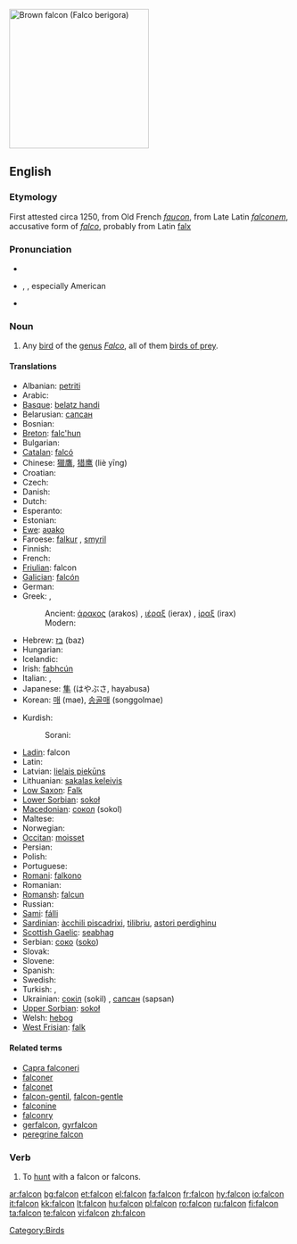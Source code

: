[[Image:Brown-Falcon,-Vic,-3.1.2008.jpg|thumb|right|250px|Brown falcon ([[Falco berigora]])]]
{{also|falcón}}
==English==

===Etymology===
First attested circa 1250, from Old French ''[[faucon]]'', from Late Latin ''[[falconem]]'', accusative form of ''[[falco]]'', probably from Latin [[falx]]

===Pronunciation===
* {{enPR|/fôkən/|/fôlkən/|/fălkən/}}
* {{IPA|[ˈfɔːkən]}}, {{IPA|[ˈfɔːlkən]}}, especially American {{IPA|[ˈfælkən]}}
* {{audio|en-us-falcon.ogg|Audio (US)}}
*: {{rhymes|ɔːkən}}

===Noun===
{{wikipedia}}
{{en-noun}}

# Any [[bird]] of the [[genus]] ''[[Falco]]'', all of them [[bird of prey|birds of prey]].

====Translations====
{{trans-top|bird of the genus Falco}}
* Albanian: [[petriti]] {{g|Albanian}}
* Arabic: {{t|ar|صقر|sc=Arab}}
* [[Basque]]: [[belatz handi]]
* Belarusian: [[сапсан]] {{m}}
* Bosnian: {{t-|bs|sokol|m}}
* [[Breton]]: [[falc'hun]]
* Bulgarian: {{t+|bg|сокол|m|sc=Cyrl}}
* [[Catalan]]: [[falcó]] {{m}}
* Chinese: [[獵鷹]], [[猎鹰]] (liè yīng)
* Croatian: {{t-|hr|sokol|m}}
* Czech: {{t-|cs|sokol|m}}
* Danish: {{t-|da|falk|c}}
* Dutch: {{t+|nl|valk|m}}
* Esperanto: {{t-|eo|falko|xs=Esperanto}}
* Estonian: {{t+|et|pistrik}}
* [[Ewe]]: [[aʋako]]
* Faroese: [[falkur]] {{m}}, [[smyril]] {{m}}
* Finnish: {{t+|fi|haukka}}
* French: {{t+|fr|faucon|m}}
* [[Friulian]]: falcon {{m}}
* [[Galician]]: [[falcón]] {{m}}
* German: {{t+|de|Falke|m}}
* Greek: ,
*: Ancient: [[άρακος]] (arakos) {{m}}, [[ιέραξ]] (ierax) {{m}}, [[ίραξ]] (irax) {{m}}
*: Modern: {{t+|el|γεράκι|n|tr=geraki|sc=Grek}}
* Hebrew: [[בז]] (baz) {{m}}
* Hungarian: {{t+|hu|sólyom}}
* Icelandic: {{t+|is|fálki|m}}
* Irish: [[fabhcún]] {{m}}
* Italian: {{t+|it|falco|m}}, {{t-|it|falcone|m}}
* Japanese: [[隼]] (はやぶさ, hayabusa)
* Korean: [[매]] (mae), [[송골매]] (songgolmae)
{{trans-mid}}
* Kurdish:
*: Sorani: {{t-|ku|شاهین|tr=shAheen|sc=KUchar}}
* [[Ladin]]: falcon {{m}}
* Latin: {{t-|la|falco|m}}
* Latvian: [[lielais piekūns]] {{g|Latvian}}
* Lithuanian: [[sakalas keleivis]] {{g|Lithuanian}}
* [[Low Saxon]]: [[Falk]] {{m}}
* [[Lower Sorbian]]: [[sokoł]] {{m}}
* [[Macedonian]]: [[сокол]] (sokol) {{m}}
* Maltese: {{t-|mt|bies|m|xs=Maltese}}
* Norwegian: {{t-|no|falk|m}}
* [[Occitan]]: [[moisset]] {{m}}
* Persian: {{t+|fa|شاهین|tr=šāhīn|sc=fa-Arab|xs=Persian}}
* Polish: {{t+|pl|sokół|m}}
* Portuguese: {{t+|pt|falcão|m}}
* [[Romani]]: [[falkono]] {{m}}
* Romanian: {{t+|ro|şoim|m}}
* [[Romansh]]: [[falcun]] {{m}}
* Russian: {{t+|ru|сокол|m|tr=sókol|sc=Cyrl}}
* [[Sami]]: [[fálli]]
* [[Sardinian]]: [[àcchili piscadrixi]], [[tilibriu]], [[astori perdighinu]] {{m}}
* [[Scottish Gaelic]]: [[seabhag]] {{f}}
* Serbian: [[соко]] ([[soko]]) {{m}}
* Slovak: {{t-|sk|sokol|m}}
* Slovene: {{t+|sl|sokol|m}}
* Spanish: {{t+|es|halcón|m}}
* Swedish: {{t-|sv|falk|c}}
* Turkish: {{t+|tr|doğan}}, {{t-|tr|gökdoğan}}
* Ukrainian: [[сокіл]] (sokil) {{m}}, [[сапсан]] (sapsan) {{m}}
* [[Upper Sorbian]]: [[sokoł]] {{m}}
* Welsh: [[hebog]] {{g|Welsh}}
* [[West Frisian]]: [[falk]] {{m}}
{{trans-bottom}}

====Related terms====
* [[Capra falconeri]]
* [[falconer]]
* [[falconet]]
* [[falcon-gentil]], [[falcon-gentle]]
* [[falconine]]
* [[falconry]]
* [[gerfalcon]], [[gyrfalcon]]
* [[peregrine falcon]]

===Verb===
{{en-verb}}

# To [[hunt]] with a falcon or falcons.

[[Category:Birds]]

[[ar:falcon]]
[[bg:falcon]]
[[et:falcon]]
[[el:falcon]]
[[fa:falcon]]
[[fr:falcon]]
[[hy:falcon]]
[[io:falcon]]
[[it:falcon]]
[[kk:falcon]]
[[lt:falcon]]
[[hu:falcon]]
[[pl:falcon]]
[[ro:falcon]]
[[ru:falcon]]
[[fi:falcon]]
[[ta:falcon]]
[[te:falcon]]
[[vi:falcon]]
[[zh:falcon]]